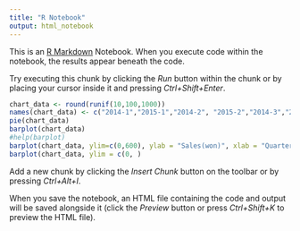 ```yaml
---
title: "R Notebook"
output: html_notebook
---
```


This is an [R Markdown](http://rmarkdown.rstudio.com) Notebook. When you execute code within the notebook, the results appear beneath the code. 

Try executing this chunk by clicking the *Run* button within the chunk or by placing your cursor inside it and pressing *Ctrl+Shift+Enter*. 

```r
chart_data <- round(runif(10,100,1000))
names(chart_data) <- c("2014-1","2015-1","2014-2", "2015-2","2014-3","2015-3","2014-4","2015-4","2017-3","2017-2")
pie(chart_data)
barplot(chart_data)
#help(barplot)
barplot(chart_data, ylim=c(0,600), ylab = "Sales(won)", xlab = "Quarterly",col = rainbow(8), main= "Quarterly Sales Comp")
barplot(chart_data, ylim = c(0, )

```

Add a new chunk by clicking the *Insert Chunk* button on the toolbar or by pressing *Ctrl+Alt+I*.

When you save the notebook, an HTML file containing the code and output will be saved alongside it (click the *Preview* button or press *Ctrl+Shift+K* to preview the HTML file).

